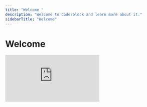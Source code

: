 ```yaml
---
title: "Welcome "
description: "Welcome to Coderblock and learn more about it."
sidebarTitle: "Welcome"
---
```


# Welcome

<iframe src="https://www.youtube.com/embed/lzgqyC0dtP0" title="YouTube video player" frameborder="0" className="w-full aspect-video rounded-xl" allow="accelerometer; autoplay; clipboard-write; encrypted-media; gyroscope; picture-in-picture; web-share" allowfullscreen />

## **What is Coderblock?**

Coderblock is a **next-generation vibe coding platform** that lets you build full-stack web apps in minutes, starting from just a single sentence. Whether you’re turning an idea into a working prototype or launching your first MVP, Coderblock handles the heavy lifting: generating the UI, backend logic, and data models automatically. Focus on your vision, not the syntax.

### **Who is it for?**

Coderblock is designed for:

- **Makers** who want to experiment quickly.
- **Founders and early-stage teams** looking to validate ideas without months of coding.
- **Dreamers and innovators** who want to see their concepts come alive in real time.

If you’ve ever wished you could turn a concept into a web app in minutes, Coderblock is for you.

### **Why Coderblock is unique**

What sets Coderblock apart from other vibe coding platforms:

1. **AI-powered templates**: pre-built smart skeletons adapt to your idea, reduce bugs, optimize your prompts, and save AI credits.
2. **Full-stack automation**: generate UI, logic, and data models simultaneously.
3. **Fast iteration**: edit, refine, and deploy instantly without rewriting code.
4. **Efficiency**: build more, spend less. Coderblock’s templates minimize token consumption while maximizing output quality.

With Coderblock, you don’t just code: you **bring your ideas to life**.

<Card title="New Card" icon="sparkles" href="test-sara/test-sara-2.mdx" cta="Vai">
  
</Card>